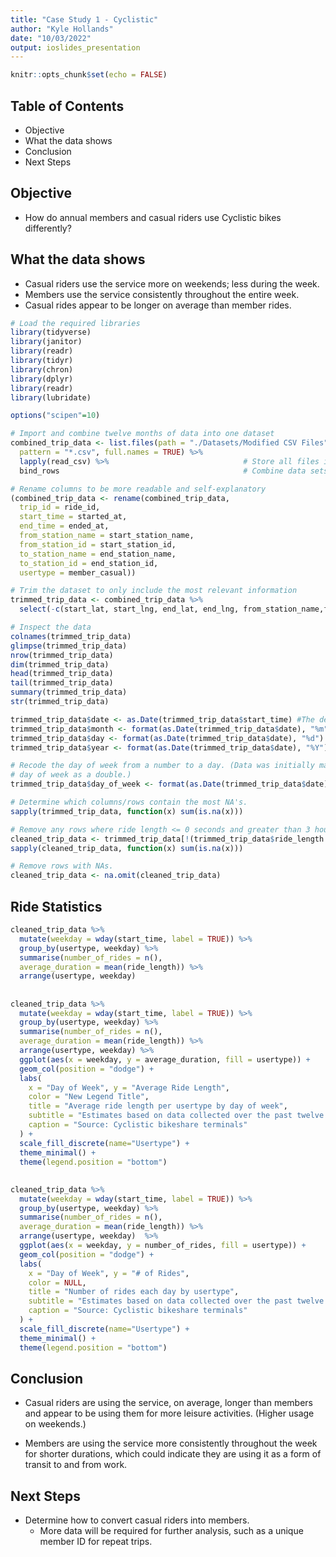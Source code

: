 ```yaml
---
title: "Case Study 1 - Cyclistic"
author: "Kyle Hollands"
date: "10/03/2022"
output: ioslides_presentation
---
```


```r
knitr::opts_chunk$set(echo = FALSE)
```

## Table of Contents

- Objective
- What the data shows
- Conclusion
- Next Steps

## Objective

- How do annual members and casual riders use Cyclistic bikes differently?

## What the data shows

- Casual riders use the service more on weekends; less during the week.
- Members use the service consistently throughout the entire week.
- Casual rides appear to be longer on average than member rides.

```r
# Load the required libraries
library(tidyverse)
library(janitor)
library(readr)
library(tidyr)
library(chron)
library(dplyr)
library(readr)
library(lubridate)

options("scipen"=10)

# Import and combine twelve months of data into one dataset
combined_trip_data <- list.files(path = "./Datasets/Modified CSV Files",  # Identify all CSV files
  pattern = "*.csv", full.names = TRUE) %>% 
  lapply(read_csv) %>%                              # Store all files in list
  bind_rows                                         # Combine data sets into one data set

# Rename columns to be more readable and self-explanatory
(combined_trip_data <- rename(combined_trip_data,
  trip_id = ride_id,
  start_time = started_at,
  end_time = ended_at,
  from_station_name = start_station_name,
  from_station_id = start_station_id,
  to_station_name = end_station_name,
  to_station_id = end_station_id,
  usertype = member_casual))

# Trim the dataset to only include the most relevant information
trimmed_trip_data <- combined_trip_data %>%
  select(-c(start_lat, start_lng, end_lat, end_lng, from_station_name,from_station_id,to_station_name,to_station_id))

# Inspect the data
colnames(trimmed_trip_data)
glimpse(trimmed_trip_data)
nrow(trimmed_trip_data)
dim(trimmed_trip_data)
head(trimmed_trip_data)
tail(trimmed_trip_data)
summary(trimmed_trip_data)
str(trimmed_trip_data)

trimmed_trip_data$date <- as.Date(trimmed_trip_data$start_time) #The default format is yyyy-mm-dd
trimmed_trip_data$month <- format(as.Date(trimmed_trip_data$date), "%m")
trimmed_trip_data$day <- format(as.Date(trimmed_trip_data$date), "%d")
trimmed_trip_data$year <- format(as.Date(trimmed_trip_data$date), "%Y")

# Recode the day of week from a number to a day. (Data was initially manipulated calculating
# day of week as a double.)
trimmed_trip_data$day_of_week <- format(as.Date(trimmed_trip_data$date), "%A")

# Determine which columns/rows contain the most NA's.
sapply(trimmed_trip_data, function(x) sum(is.na(x)))

# Remove any rows where ride length <= 0 seconds and greater than 3 hours.
cleaned_trip_data <- trimmed_trip_data[!(trimmed_trip_data$ride_length <= 0 | trimmed_trip_data$ride_length >= 10800),]
sapply(cleaned_trip_data, function(x) sum(is.na(x)))

# Remove rows with NAs.
cleaned_trip_data <- na.omit(cleaned_trip_data)
```

## Ride Statistics
```r
cleaned_trip_data %>%
  mutate(weekday = wday(start_time, label = TRUE)) %>%
  group_by(usertype, weekday) %>%
  summarise(number_of_rides = n(),
  average_duration = mean(ride_length)) %>%
  arrange(usertype, weekday)
```

##
```r
cleaned_trip_data %>%
  mutate(weekday = wday(start_time, label = TRUE)) %>% 
  group_by(usertype, weekday) %>%
  summarise(number_of_rides = n(),
  average_duration = mean(ride_length)) %>%
  arrange(usertype, weekday) %>% 
  ggplot(aes(x = weekday, y = average_duration, fill = usertype)) +
  geom_col(position = "dodge") +
  labs(
    x = "Day of Week", y = "Average Ride Length",
    color = "New Legend Title",
    title = "Average ride length per usertype by day of week",
    subtitle = "Estimates based on data collected over the past twelve months.",
    caption = "Source: Cyclistic bikeshare terminals"
  ) +
  scale_fill_discrete(name="Usertype") +
  theme_minimal() +
  theme(legend.position = "bottom")
```

##
```r
cleaned_trip_data %>% 
  mutate(weekday = wday(start_time, label = TRUE)) %>% 
  group_by(usertype, weekday) %>%
  summarise(number_of_rides = n(),
  average_duration = mean(ride_length)) %>% 
  arrange(usertype, weekday)  %>% 
  ggplot(aes(x = weekday, y = number_of_rides, fill = usertype)) +
  geom_col(position = "dodge") +
  labs(
    x = "Day of Week", y = "# of Rides",
    color = NULL,
    title = "Number of rides each day by usertype",
    subtitle = "Estimates based on data collected over the past twelve months.",
    caption = "Source: Cyclistic bikeshare terminals"
  ) +
  scale_fill_discrete(name="Usertype") +
  theme_minimal() +
  theme(legend.position = "bottom")
```

## Conclusion

- Casual riders are using the service, on average, longer than members and appear
to be using them for more leisure activities. (Higher usage on weekends.)

- Members are using the service more consistently throughout the week for
shorter durations, which could indicate they are using it as a form of transit
to and from work.

## Next Steps

- Determine how to convert casual riders into members.
  - More data will be required for further analysis, such as a unique member ID
  for repeat trips.
